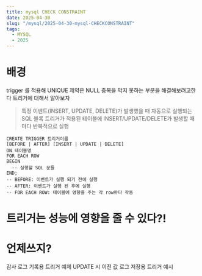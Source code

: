```yaml
---
title: mysql CHECK CONSTRAINT
date: 2025-04-30
slug: "/mysql/2025-04-30-mysql-CHECKCONSTRAINT"
tags:
  - MYSQL
  - 2025
---
```


# 배경
trigger 를 적용해 UNIQUE 제약은 NULL 중복을 막지 못하는 부분을 해결해보려고한다
트리거에 대해서 알아보자

> 특정 이벤트(INSERT, UPDATE, DELETE)가 발생했을 때 자동으로 실행되는 SQL 블록
트리거가 적용된 테이블에 INSERT/UPDATE/DELETE가 발생할 때마다  반복적으로 실행

```
CREATE TRIGGER 트리거이름
[BEFORE | AFTER] [INSERT | UPDATE | DELETE]
ON 테이블명
FOR EACH ROW
BEGIN
  -- 실행할 SQL 문들
END;
-- BEFORE: 이벤트가 실행 되기 전에 실행
-- AFTER: 이벤트가 실행 된 후에 실행
-- FOR EACH ROW: 테이블에 영향을 주는 각 row마다 작동
```


# 트리거는 성능에 영향을 줄 수 있다?!

# 언제쓰지?
감사 로그 기록용 트리거 예제
UPDATE 시 이전 값 로그 저장용 트리거 예시